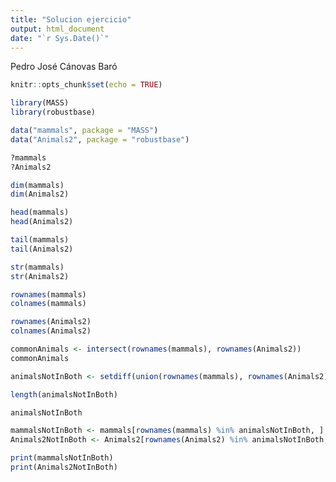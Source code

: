 ```yaml
---
title: "Solucion ejercicio"
output: html_document
date: "`r Sys.Date()`"
---
```

Pedro José Cánovas Baró


```r
knitr::opts_chunk$set(echo = TRUE)
```

```r
library(MASS)
library(robustbase)

data("mammals", package = "MASS")
data("Animals2", package = "robustbase")

?mammals
?Animals2
```
```r
dim(mammals)
dim(Animals2)

head(mammals)
head(Animals2)

tail(mammals)
tail(Animals2)

str(mammals)
str(Animals2)
```
```r
rownames(mammals)
colnames(mammals)

rownames(Animals2)
colnames(Animals2)
```

```r
commonAnimals <- intersect(rownames(mammals), rownames(Animals2))
commonAnimals
```
```r
animalsNotInBoth <- setdiff(union(rownames(mammals), rownames(Animals2)), commonAnimals)

length(animalsNotInBoth)

animalsNotInBoth
```
```r
mammalsNotInBoth <- mammals[rownames(mammals) %in% animalsNotInBoth, ]
Animals2NotInBoth <- Animals2[rownames(Animals2) %in% animalsNotInBoth, ]

print(mammalsNotInBoth)
print(Animals2NotInBoth)
```

